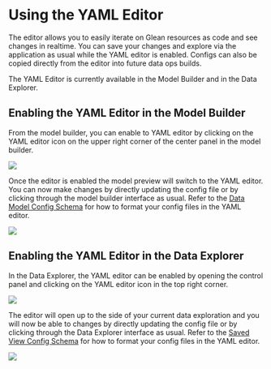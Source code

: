 # Using the YAML Editor

The editor allows you to easily iterate on Glean resources as code and see
changes in realtime. You can save your changes and explore via the application
as usual while the YAML editor is enabled. Configs can also be copied directly
from the editor into future data ops builds.

The YAML Editor is currently available in the Model Builder and in the Data
Explorer.

## Enabling the YAML Editor in the Model Builder

From the model builder, you can enable to YAML editor by clicking on the YAML
editor icon on the upper right corner of the center panel in the model builder.

![](/yaml-editor/select-model-builder.png)

Once the editor is enabled the model preview will switch to the YAML editor. You
can now make changes by directly updating the config file or by clicking through
the model builder interface as usual. Refer to the
[Data Model Config Schema](/data-ops/config-schema/Data-Model) for how to format
your config files in the YAML editor.

![](/yaml-editor/model-builder.png)

## Enabling the YAML Editor in the Data Explorer

In the Data Explorer, the YAML editor can be enabled by opening the control
panel and clicking on the YAML editor icon in the top right corner.

![](/yaml-editor/select-explore.png)

The editor will open up to the side of your current data exploration and you
will now be able to changes by directly updating the config file or by clicking
through the Data Explorer interface as usual. Refer to the
[Saved View Config Schema](/data-ops/config-schema/Saved-View) for how to format
your config files in the YAML editor.

![](/yaml-editor/explore.png)
